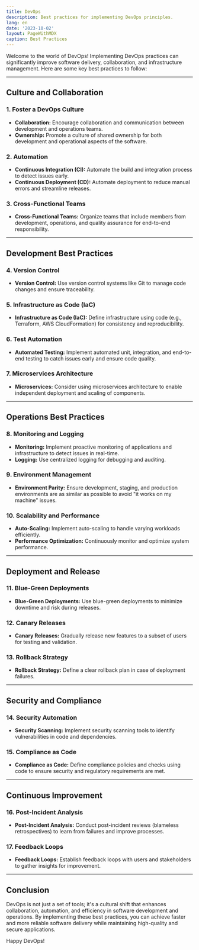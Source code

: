 ```yaml
---
title: DevOps
description: Best practices for implementing DevOps principles.
lang: en
date: '2023-10-02'
layout: PageWithMDX
caption: Best Practices
---
```


Welcome to the world of DevOps! Implementing DevOps practices can significantly improve software delivery, collaboration, and infrastructure management. Here are some key best practices to follow:

---

## Culture and Collaboration

### 1. Foster a DevOps Culture

- **Collaboration:** Encourage collaboration and communication between development and operations teams.
- **Ownership:** Promote a culture of shared ownership for both development and operational aspects of the software.

### 2. Automation

- **Continuous Integration (CI):** Automate the build and integration process to detect issues early.
- **Continuous Deployment (CD):** Automate deployment to reduce manual errors and streamline releases.

### 3. Cross-Functional Teams

- **Cross-Functional Teams:** Organize teams that include members from development, operations, and quality assurance for end-to-end responsibility.

---

## Development Best Practices

### 4. Version Control

- **Version Control:** Use version control systems like Git to manage code changes and ensure traceability.

### 5. Infrastructure as Code (IaC)

- **Infrastructure as Code (IaC):** Define infrastructure using code (e.g., Terraform, AWS CloudFormation) for consistency and reproducibility.

### 6. Test Automation

- **Automated Testing:** Implement automated unit, integration, and end-to-end testing to catch issues early and ensure code quality.

### 7. Microservices Architecture

- **Microservices:** Consider using microservices architecture to enable independent deployment and scaling of components.

---

## Operations Best Practices

### 8. Monitoring and Logging

- **Monitoring:** Implement proactive monitoring of applications and infrastructure to detect issues in real-time.
- **Logging:** Use centralized logging for debugging and auditing.

### 9. Environment Management

- **Environment Parity:** Ensure development, staging, and production environments are as similar as possible to avoid "it works on my machine" issues.

### 10. Scalability and Performance

- **Auto-Scaling:** Implement auto-scaling to handle varying workloads efficiently.
- **Performance Optimization:** Continuously monitor and optimize system performance.

---

## Deployment and Release

### 11. Blue-Green Deployments

- **Blue-Green Deployments:** Use blue-green deployments to minimize downtime and risk during releases.

### 12. Canary Releases

- **Canary Releases:** Gradually release new features to a subset of users for testing and validation.

### 13. Rollback Strategy

- **Rollback Strategy:** Define a clear rollback plan in case of deployment failures.

---

## Security and Compliance

### 14. Security Automation

- **Security Scanning:** Implement security scanning tools to identify vulnerabilities in code and dependencies.

### 15. Compliance as Code

- **Compliance as Code:** Define compliance policies and checks using code to ensure security and regulatory requirements are met.

---

## Continuous Improvement

### 16. Post-Incident Analysis

- **Post-Incident Analysis:** Conduct post-incident reviews (blameless retrospectives) to learn from failures and improve processes.

### 17. Feedback Loops

- **Feedback Loops:** Establish feedback loops with users and stakeholders to gather insights for improvement.

---

## Conclusion

DevOps is not just a set of tools; it's a cultural shift that enhances collaboration, automation, and efficiency in software development and operations. By implementing these best practices, you can achieve faster and more reliable software delivery while maintaining high-quality and secure applications.

Happy DevOps!
